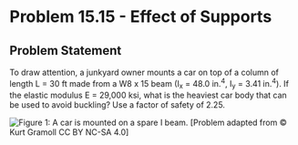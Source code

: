 # Problem 15.15 - Effect of Supports {.unnumbered}

## Problem Statement

To draw attention, a junkyard owner mounts a car on top of a column of length L = 30 ft made from a W8 x 15 beam (I<sub>x</sub> = 48.0 in.<sup>4</sup>, I<sub>y</sub> = 3.41 in.<sup>4</sup>). If the elastic modulus E = 29,000 ksi, what is the heaviest car body that can be used to avoid buckling? Use a factor of safety of 2.25.

![Figure 1: A car is mounted on a spare I beam.](images/625.png){fig-alt="A car is placed on top of a W8x15 beam of length L."}
\[Problem adapted from © Kurt Gramoll CC BY NC-SA 4.0\]